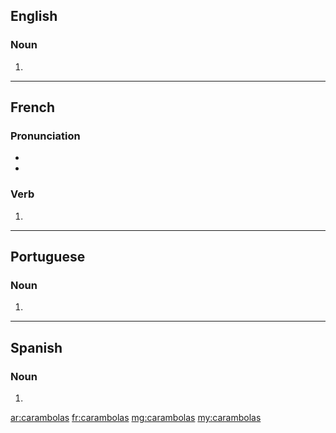 ==English==

===Noun===
{{head|en}}

# {{plural of|carambola}}

----

==French==

===Pronunciation===
* {{IPA|lang=fr|/ka.ʁɑ̃.bɔ.la/}}
* {{homophones|lang=fr|carambola|carambolât}}

===Verb===
{{fr-verb-form}}

# {{conjugation of|caramboler||2|s|[[past historic]]|lang=fr}}

----

==Portuguese==

===Noun===
{{head|pt}} {{f}}

# {{plural of|carambola|lang=pt}}

----

==Spanish==

===Noun===
{{head|es|noun form|g=f-p}}

# {{plural of|carambola|lang=es|nocat=1}}

[[ar:carambolas]]
[[fr:carambolas]]
[[mg:carambolas]]
[[my:carambolas]]